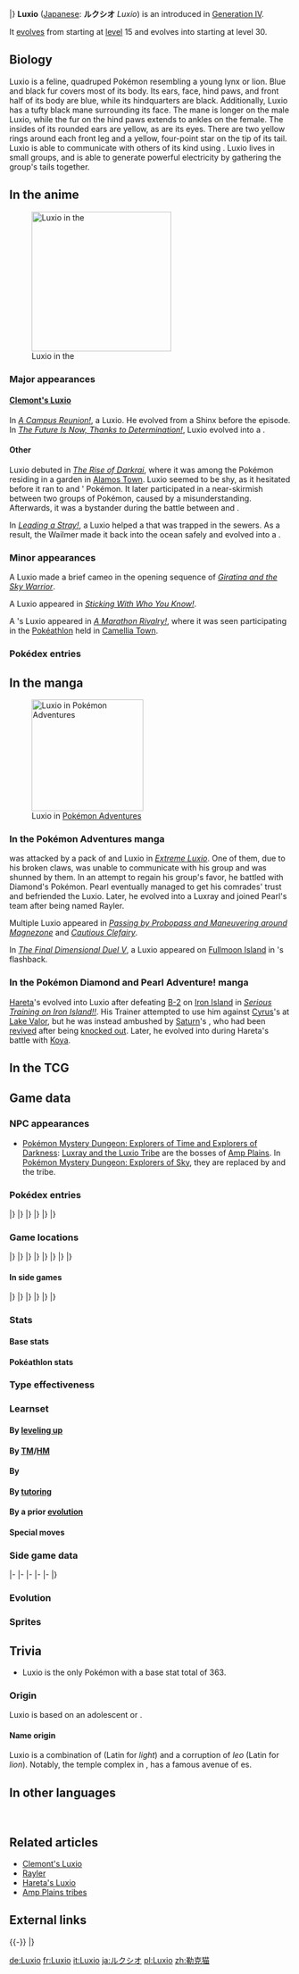 {{PokémonPrevNext/Head|type=Electric}}
{{PokémonPrevNext/Pokémon|type=Electric|prevnum=403|prev=Shinx|nextnum=405|next=Luxray|roundleft=tl|roundright=tr}}
{{PokémonPrevNext/Disambig|species=Luxio}}
|}
{{Pokémon Infobox
|name=Luxio
|jname=ルクシオ
|jtranslit=Rukushio
|tmname=Luxio
|ndex=404
|sdex=018
|abrow=050
|obrow=124
|opbrow=044
|typebox=1
|type1=Electric
|category=Spark
|height-ftin=2'11"
|height-m=0.9
|weight-lbs=67.2
|weight-kg=30.5
|abilityn=d
|ability1=Rivalry
|ability2=Intimidate
|abilityd=Guts
|egggroupn=1
|egggroup1=Field
|eggcycles=20
|evtotal=2
|evat=2
|expyield=127
|oldexp=117
|lv100exp=1,059,860
|gendercode=127
|color=Blue
|catchrate=120
|body=08
|pokefordex=luxio
|generation=4
|friendship=100
}}
'''Luxio''' ([[List of Japanese Pokémon names|Japanese]]: '''ルクシオ''' ''Luxio'') is an {{type|Electric}} {{OBP|Pokémon|species}} introduced in [[Generation IV]].

It [[Evolution|evolves]] from {{p|Shinx}} starting at [[level]] 15 and evolves into {{p|Luxray}} starting at level 30.

==Biology==
Luxio is a feline, quadruped Pokémon resembling a young lynx or lion. Blue and black fur covers most of its body. Its ears, face, hind paws, and front half of its body are blue, while its hindquarters are black. Additionally, Luxio has a tufty black mane surrounding its face. The mane is longer on the male Luxio, while the fur on the hind paws extends to ankles on the female. The insides of its rounded ears are yellow, as are its eyes. There are two yellow rings around each front leg and a yellow, four-point star on the tip of its tail. Luxio is able to communicate with others of its kind using {{wp|Electroreception|electrical pulses from its claws}}. Luxio lives in small groups, and is able to generate powerful electricity by gathering the group's tails together.

==In the anime==
[[File:Clemont Luxio.png|thumb|left|250px|Luxio in the {{pkmn|anime}}]]
===Major appearances===
====[[Clemont's Luxio]]====
In ''[[XY048|A Campus Reunion!]]'', {{an|Clemont}} {{pkmn2|caught}} a Luxio. He evolved from a Shinx before the episode. In ''[[XY062|The Future Is Now, Thanks to Determination!]]'', Luxio evolved into a {{p|Luxray}}.

====Other====
Luxio debuted in ''[[M10|The Rise of Darkrai]]'', where it was among the Pokémon residing in a garden in [[Alamos Town]]. Luxio seemed to be shy, as it hesitated before it ran to {{Ash}} and {{ashfr}}' Pokémon. It later participated in a near-skirmish between two groups of Pokémon, caused by a misunderstanding. Afterwards, it was a bystander during the battle between {{mov|Dialga}} and {{mov|Palkia}}.

In ''[[DP109|Leading a Stray!]]'', a Luxio helped a {{p|Wailmer}} that was trapped in the sewers. As a result, the Wailmer made it back into the ocean safely and evolved into a {{p|Wailord}}.

===Minor appearances===
A Luxio made a brief cameo in the opening sequence of ''[[M11|Giratina and the Sky Warrior]]''.

A Luxio appeared in ''[[DP149|Sticking With Who You Know!]]''.

A {{pkmn|Trainer}}'s Luxio appeared in ''[[DP160|A Marathon Rivalry!]]'', where it was seen participating in the [[Pokéathlon]] held in [[Camellia Town]].

===Pokédex entries===
{{Animedexheader|Sinnoh}}
{{Animedexbody|DP109|Luxio|Ash's Pokédex|Luxio, the Spark Pokémon. By touching friends with its front paws, Luxio is able to communicate through the {{m|Spark|sparks}} it emits.}}
{{Animedexfooter/Pokémon|''Diamond & Pearl''|Sinnoh}}
{{Animedexheader|Kalos}}
{{Animedexbody|XY048|Luxio|Ash's Pokédex|Luxio, the Spark Pokémon, and the evolved form of Shinx. Luxio's sharp claws conduct electricity, and the slightest scratch can knock out an opponent.}}
{{Animedexfooter/Pokémon|''XY''|Kalos}}

==In the manga==
[[File:Rayler Luxio.png|thumb|200px|Luxio in [[Pokémon Adventures]]]]
===In the Pokémon Adventures manga===
{{main|Rayler}}
{{adv|Platinum}} was attacked by a pack of {{p|Shinx}} and Luxio in ''[[PS340|Extreme Luxio]]''. One of them, due to his broken claws, was unable to communicate with his group and was shunned by them. In an attempt to regain his group's favor, he battled with Diamond's Pokémon. Pearl eventually managed to get his comrades' trust and befriended the Luxio. Later, he evolved into a Luxray and joined Pearl's team after being named Rayler.

Multiple Luxio appeared in ''[[PS349|Passing by Probopass and Maneuvering around Magnezone]]'' and ''[[PS389|Cautious Clefairy]]''.

In ''[[PS435|The Final Dimensional Duel V]]'', a Luxio appeared on [[Fullmoon Island]] in {{FB|Tower Tycoon|Palmer}}'s flashback.

===In the Pokémon Diamond and Pearl Adventure! manga===
{{main|Hareta's Luxio}}
[[Hareta]]'s {{p|Shinx}} evolved into Luxio after defeating [[B-2]] on [[Iron Island]] in ''[[DPA10|Serious Training on Iron Island!!]]''. His Trainer attempted to use him against [[Cyrus]]'s {{p|Gyarados}} at [[Lake Valor]], but he was instead ambushed by [[Saturn]]'s {{p|Rhyperior}}, who had been [[revive]]d after being [[Fainting|knocked out]]. Later, he evolved into {{p|Luxray}} during Hareta's {{si|Pokémon League}} battle with [[Koya]].

==In the TCG==
{{main|Luxio (TCG)}}

==Game data==
===NPC appearances===
* [[Pokémon Mystery Dungeon: Explorers of Time and Explorers of Darkness]]: [[Amp Plains tribes|Luxray and the Luxio Tribe]] are the bosses of [[Amp Plains]]. In [[Pokémon Mystery Dungeon: Explorers of Sky]], they are replaced by {{p|Manectric}} and the {{p|Electrike}} tribe.

===Pokédex entries===
{{Dex/Header|type=Electric}}
{{Dex/NA|gen=IV}}
{{Dex/Gen|gen=IV}}
{{Dex/Entry1|v=Diamond|entry=Its claws loose electricity with enough amperage to cause fainting. They live in small groups.}}
{{Dex/Entry1|v=Pearl|entry=It rests its forelegs on others to communicate with rhythmic electric pulses from its claws.}}
{{Dex/Entry1|v=Platinum|entry=Strong electricity courses through the tips of its sharp claws. A light scratch causes fainting in foes.}}
{{Dex/Entry2|v=HeartGold|v2=SoulSilver|entry=By gathering their tails together, they collectively generate powerful electricity from their claws.}}
|}
|}
{{Dex/Gen|gen=V}}
{{Dex/Entry2|v=Black|v2=White|t=FFF|entry=Strong electricity courses through the tips of its sharp claws. A light scratch causes fainting in foes.}}
{{Dex/Entry2|v=Black 2|v2=White 2|t=FFF|entry=Strong electricity courses through the tips of its sharp claws. A light scratch causes fainting in foes.}}
|}
|}
{{Dex/Gen|gen=VI}}
{{Dex/Entry1|v=X|t=FFF|entry=Its claws loose electricity with enough amperage to cause fainting. They live in small groups.}}
{{Dex/Entry1|v=Y|entry=Strong electricity courses through the tips of its sharp claws. A light scratch causes fainting in foes.}}
{{Dex/Entry1|v=Omega Ruby|t=FFF|entry=Its claws loose electricity with enough amperage to cause fainting. They live in small groups.}}
{{Dex/Entry1|v=Alpha Sapphire|t=fff|entry=Strong electricity courses through the tips of its sharp claws. A light scratch causes fainting in foes.}}
|}
|}
{{Dex/Footer}}

===Game locations===
{{Availability/Header|type=Electric}}
{{Availability/NA|gen=IV}}
{{Availability/Gen|gen=IV}}
{{Availability/Entry2|v=Diamond|v2=Pearl|area=[[Fuego Ironworks]]}}
{{Availability/Entry1|v=Platinum|area={{rt|222|Sinnoh}}}}
{{Availability/Entry2|v=HeartGold|v2=SoulSilver|area={{safari|Johto}}}}
|}
|}
{{Availability/Gen|gen=V}}
{{Availability/Entry1/None|v=Black}}
{{Availability/Entry1|v=White|area=[[Evolution|Evolve]] {{p|Shinx}}}}
{{Availability/Entry2/None|v=Black 2|v2=White 2}}
|}
|}
{{Availability/Gen|gen=VI}}
{{Availability/Entry2|v=X|v2=Y|t=fff|area=[[Friend Safari]] ([[Friend Safari#Electric-type Safari|Electric]])}}
{{Availability/Entry2|v=Omega Ruby|v2=Alpha Sapphire|t=FFF|t2=FFF|area={{rt|118|Hoenn}} ({{DL|DexNav|hidden Pokémon}}{{tt|*|After capturing or defeating Groudon/Kyogre}})}}
|}
|}
{{Availability/Gen|gen=VII}}
{{Availability/Entry2|v=Sun|v2=Moon|area={{rt|8|Alola}} ({{DL|QR Scanner|Island Scan}}){{dotw|Tu}}}}
{{Availability/Entry2/None|v=Ultra Sun|v2=Ultra Moon}}
|}
|}
{{Availability/Footer}}

====In side games====
{{Availability/Header|type=Electric}}
{{Availability/NA|gen=IV}}
{{Availability/Gen|gen=IV}}
{{Availability/Entry2|v=MD Time|v2=MD Darkness|link=Pokémon Mystery Dungeon: Explorers of Time and Explorers of Darkness|area=Far [[Amp Plains]] (5F-9F)}}
{{Availability/Entry1|v=MD Sky|link=Pokémon Mystery Dungeon: Explorers of Sky|area=Far [[Amp Plains]] (5F-9F)}}
{{Availability/Entry1|v=Ranger: SoA|link=Pokémon Ranger: Shadows of Almia|color={{SoA color}}|area=[[Vien Forest]], [[Cargo Ship]], [[Oil Field Hideout]]}}
{{Availability/Entry1|v=Rumble|color={{fire color}}|area=[[Fiery Furnace]]}}
{{Availability/Entry1|v=MD Light|link=Pokémon Mystery Dungeon (WiiWare)|color={{electric color}}|area=[[Evolution|Evolve]] {{p|Shinx}}}}
{{Availability/Entry1|v=Ranger: GS|link=Pokémon Ranger: Guardian Signs|color={{GS color}}|area=[[Wireless Tower]], [[Thunder Temple]], [[Forest Temple]]}}
|}
|}
{{Availability/Gen|gen=V}}
{{Availability/Entry1|1|v=Rumble Blast|color={{fire color}}|area=Factory: [[Sunny Seashore]]}}
{{Availability/Entry1|1|v=Conquest|color={{silver color}}|area=[[Violight]]}}
{{Availability/Entry1|1|v=Rumble U|color={{fire color}}|area=[[Adventure Area#Unexpected Land|Adventure Area: Unexpected Land]], [[Jungle Area#Dangerous Rockets|Jungle Area: Dangerous Rockets]]}}
|}
|}
{{Availability/Gen|gen=VI}}
{{Availability/Entry1|1|v=Battle Trozei|color={{defense color}}|area=[[Safari Jungle#Friday Stage 2|Safari Jungle: Stage 2]]{{dotw|Fr}}}}
{{Availability/Entry1|1|v=Shuffle|color={{beauty color}}|area=[[Roseus Center|Roseus Center: Stage 245]]}}
{{Availability/Entry1|1|v=Rumble World|color={{fire color}}|area=[[Diamond Crater#Fix-Up Factory|Diamond Crater: Fix-Up Factory]] <small>(All Areas)</small>, [[Distortion Land#Electromagnetic Plant|Distortion Land: Electromagnetic Plant]] <small>(All Areas)</small>}}
|}
|}
{{Availability/Footer}}

===Stats===
====Base stats====
{{BaseStats
|type=Electric
|HP=     60
|Attack= 85
|Defense=49
|SpAtk=  60
|SpDef=  49
|Speed=  60}}

====Pokéathlon stats====
{{Pokéthlon
|type=Electric
|Speed=3
|SpeedMax=4
|Power=4
|PowerMax=4
|Technique=3
|TechniqueMax=3
|Stamina=3
|StaminaMax=4
|Jump=3
|JumpMax=3
}}

===Type effectiveness===
{{TypeEffectiveness
|type1=Electric
|Normal=  100
|Fighting=100
|Flying=   50
|Poison=  100
|Ground=  200
|Rock=    100
|Bug=     100
|Ghost=   100
|Steel=    50
|Fire=    100
|Water=   100
|Grass=   100
|Electric= 50
|Psychic= 100
|Ice=     100
|Dragon=  100
|Dark=    100
|Fairy=   100}}

===Learnset===
====By [[Level|leveling up]]====
{{learnlist/levelh/7|Luxio|Electric|Electric|4}}
{{learnlist/level7|1|Tackle|Normal|Physical|40|100|35}}
{{learnlist/level7|1|Leer|Normal|Status|&mdash;|100|30}}
{{learnlist/level7|5|Leer|Normal|Status|&mdash;|100|30}}
{{learnlist/level7|9|Charge|Electric|Status|&mdash;|&mdash;|20}}
{{learnlist/level7|13|Spark|Electric|Physical|65|100|20||'''}}
{{learnlist/level7|18|Bite|Dark|Physical|60|100|25}}
{{learnlist/level7|23|Roar|Normal|Status|&mdash;|&mdash;|20}}
{{learnlist/level7|28|Swagger|Normal|Status|&mdash;|85|15}}
{{learnlist/level7|33|Thunder Fang|Electric|Physical|65|95|15||'''}}
{{learnlist/level7|38|Crunch|Dark|Physical|80|100|15}}
{{learnlist/level7|43|Scary Face|Normal|Status|&mdash;|100|10}}
{{learnlist/level7|48|Discharge|Electric|Special|80|100|15||'''}}
{{learnlist/level7|53|Wild Charge|Electric|Physical|90|100|15||'''}}
{{learnlist/levelf/7|Luxio|Electric|Electric|4}}

====By [[TM]]/[[HM]]====
{{learnlist/tmh/7|Luxio|Electric|Electric|4}}
{{learnlist/tm7|TM05|Roar|Normal|Status|&mdash;|&mdash;|20}}
{{learnlist/tm7|TM06|Toxic|Poison|Status|&mdash;|90|10}}
{{learnlist/tm7|TM10|Hidden Power|Normal|Special|60|100|15}}
{{learnlist/tm7|TM16|Light Screen|Psychic|Status|&mdash;|&mdash;|30}}
{{learnlist/tm7|TM17|Protect|Normal|Status|&mdash;|&mdash;|10}}
{{learnlist/tm7|TM18|Rain Dance|Water|Status|&mdash;|&mdash;|5}}
{{learnlist/tm7|TM21|Frustration|Normal|Physical|&mdash;|100|20}}
{{learnlist/tm7|TM24|Thunderbolt|Electric|Special|90|100|15||'''}}
{{learnlist/tm7|TM25|Thunder|Electric|Special|110|70|10||'''}}
{{learnlist/tm7|TM27|Return|Normal|Physical|&mdash;|100|20}}
{{learnlist/tm7|TM32|Double Team|Normal|Status|&mdash;|&mdash;|15}}
{{learnlist/tm7|TM42|Facade|Normal|Physical|70|100|20}}
{{learnlist/tm7|TM44|Rest|Psychic|Status|&mdash;|&mdash;|10}}
{{learnlist/tm7|TM45|Attract|Normal|Status|&mdash;|100|15}}
{{learnlist/tm7|TM46|Thief|Dark|Physical|60|100|25}}
{{learnlist/tm7|TM48|Round|Normal|Special|60|100|15}}
{{learnlist/tm7|TM57|Charge Beam|Electric|Special|50|90|10||'''}}
{{learnlist/tm7|TM72|Volt Switch|Electric|Special|70|100|20||'''}}
{{learnlist/tm7|TM73|Thunder Wave|Electric|Status|&mdash;|90|20}}
{{learnlist/tm7|TM87|Swagger|Normal|Status|&mdash;|85|15}}
{{learnlist/tm7|TM88|Sleep Talk|Normal|Status|&mdash;|&mdash;|10}}
{{learnlist/tm7|TM90|Substitute|Normal|Status|&mdash;|&mdash;|10}}
{{learnlist/tm7|TM93|Wild Charge|Electric|Physical|90|100|15||'''}}
{{learnlist/tm7|TM95|Snarl|Dark|Special|55|95|15}}
{{learnlist/tm7|TM100|Confide|Normal|Status|&mdash;|&mdash;|20}}
{{learnlist/tmf/7|Luxio|Electric|Electric|4}}

====By {{pkmn|breeding}}====
{{learnlist/breedh/7|Luxio|Electric|Electric|4}}
{{learnlist/breed7|{{MSP|032|Nidoran♂}}{{MSP|033|Nidorino}}{{MSP|034|Nidoking}}{{MSP|135|Jolteon}}{{MSP|256|Combusken}}{{MSP|257|Blaziken}}<br>{{MSP|585|Deerling}}{{MSP|586|Sawsbuck}}{{MSP|659|Bunnelby}}{{MSP|660|Diggersby}}{{MSP|725|Litten}}{{MSP|726|Torracat}}<br>{{MSP|727|Incineroar}}{{MSP|749|Mudbray}}{{MSP|750|Mudsdale}}|Double Kick|Fighting|Physical|30|100|30}}
{{learnlist/breed7|{{MSP|179|Mareep}}|Eerie Impulse|Electric|Status|&mdash;|100|15|*}}
{{learnlist/breed7|{{MSP|216|Teddiursa}}{{MSP|217|Ursaring}}{{MSP|303|Mawile}}{{MSP|570|Zorua}}|Fake Tears|Dark|Status|&mdash;|100|20}}
{{learnlist/breed7|{{MSP|024|Arbok}}{{MSP|058|Growlithe}}{{MSP|059|Arcanine}}{{MSP|136|Flareon}}{{MSP|209|Snubbull}}{{MSP|210|Granbull}}<br>{{MSP|228|Houndour}}{{MSP|229|Houndoom}}{{MSP|232|Donphan}}{{MSP|262|Mightyena}}{{MSP|295|Exploud}}{{MSP|310|Manectric}}<br>{{MSP|450|Hippowdon}}{{MSP|508|Stoutland}}{{MSP|554|Darumaka}}{{MSP|555|Darmanitan}}{{MSP|667|Litleo}}{{MSP|668|Pyroar}}<br>{{MSP|725|Litten}}{{MSP|726|Torracat}}{{MSP|727|Incineroar}}|Fire Fang|Fire|Physical|65|95|15}}
{{learnlist/breed7|{{MSP|032|Nidoran♂}}{{MSP|033|Nidorino}}{{MSP|058|Growlithe}}{{MSP|133|Eevee}}{{MSP|134|Vaporeon}}{{MSP|135|Jolteon}}<br>{{MSP|136|Flareon}}{{MSP|196|Espeon}}{{MSP|197|Umbreon}}{{MSP|470|Leafeon}}{{MSP|471|Glaceon}}{{MSP|700|Sylveon}}<br>{{MSP|161|Sentret}}{{MSP|162|Furret}}{{MSP|506|Lillipup}}{{MSP|507|Herdier}}{{MSP|508|Stoutland}}{{MSP|572|Minccino}}<br>{{MSP|573|Cinccino}}{{MSP|678|Meowstic}}|Helping Hand|Normal|Status|&mdash;|&mdash;|20}}
{{learnlist/breed7|{{MSP|228|Houndour}}{{MSP|229|Houndoom}}{{MSP|261|Poochyena}}{{MSP|262|Mightyena}}{{MSP|293|Whismur}}{{MSP|294|Loudred}}<br>{{MSP|295|Exploud}}{{MSP|309|Electrike}}{{MSP|310|Manectric}}{{MSP|653|Fennekin}}{{MSP|654|Braixen}}{{MSP|655|Delphox}}<br>{{MSP|744|Rockruff}}{{MSP|745|Lycanroc}}{{MSP|745Mn|Lycanroc}}|Howl|Normal|Status|&mdash;|&mdash;|40}}
{{learnlist/breed7|{{MSP|024|Arbok}}{{MSP|209|Snubbull}}{{MSP|210|Granbull}}{{MSP|221|Piloswine}}{{MSP|262|Mightyena}}{{MSP|295|Exploud}}<br>{{MSP|365|Walrein}}{{MSP|419|Floatzel}}{{MSP|450|Hippowdon}}{{MSP|471|Glaceon}}{{MSP|473|Mamoswine}}{{MSP|508|Stoutland}}|Ice Fang|Ice|Physical|65|95|15}}
{{learnlist/breed7|{{MSP|051|Dugtrio}}{{MSP|051A|Dugtrio}}{{MSP|052|Meowth}}{{MSP|052A|Meowth}}{{MSP|053|Persian}}{{MSP|053A|Persian}}<br>{{MSP|083|Farfetch'd}}{{MSP|336|Seviper}}{{MSP|359|Absol}}{{MSP|434|Stunky}}{{MSP|435|Skuntank}}{{MSP|461|Weavile}}<br>{{MSP|509|Purrloin}}{{MSP|510|Liepard}}{{MSP|571|Zoroark}}|Night Slash|Dark|Physical|70|100|15}}
{{learnlist/breed7|{{MSP|019|Rattata}}{{MSP|019A|Rattata}}{{MSP|020|Raticate}}{{MSP|020A|Raticate}}{{MSP|025|Pikachu}}{{MSP|026|Raichu}}<br>{{MSP|026A|Raichu}}{{MSP|037|Vulpix}}{{MSP|038|Ninetales}}{{MSP|078|Rapidash}}{{MSP|133|Eevee}}{{MSP|134|Vaporeon}}<br>{{MSP|135|Jolteon}}{{MSP|136|Flareon}}{{MSP|196|Espeon}}{{MSP|197|Umbreon}}{{MSP|470|Leafeon}}{{MSP|471|Glaceon}}<br>{{MSP|700|Sylveon}}{{MSP|155|Cyndaquil}}{{MSP|156|Quilava}}{{MSP|157|Typhlosion}}{{MSP|161|Sentret}}{{MSP|162|Furret}}<br>{{MSP|215|Sneasel}}{{MSP|461|Weavile}}{{MSP|255|Torchic}}{{MSP|256|Combusken}}{{MSP|257|Blaziken}}{{MSP|309|Electrike}}<br>{{MSP|310|Manectric}}{{MSP|335|Zangoose}}{{MSP|359|Absol}}{{MSP|417|Pachirisu}}{{MSP|418|Buizel}}{{MSP|419|Floatzel}}<br>{{MSP|427|Buneary}}{{MSP|428|Lopunny}}{{MSP|448|Lucario}}{{MSP|522|Blitzle}}{{MSP|523|Zebstrika}}{{MSP|587|Emolga}}<br>{{MSP|659|Bunnelby}}{{MSP|660|Diggersby}}{{MSP|745|Lycanroc}}|Quick Attack|Normal|Physical|40|100|30}}
{{learnlist/breed7|{{MSP|522|Blitzle}}{{MSP|523|Zebstrika}}{{MSP|587|Emolga}}|Shock Wave|Electric|Special|60|&mdash;|20||'''}}
{{learnlist/breed7|{{MSP|087|Dewgong}}{{MSP|179|Mareep}}{{MSP|180|Flaaffy}}{{MSP|181|Ampharos}}|Signal Beam|Bug|Special|75|100|15}}
{{learnlist/breed7|{{MSP|027|Sandshrew}}{{MSP|027A|Sandshrew}}{{MSP|028|Sandslash}}{{MSP|053|Persian}}{{MSP|053A|Persian}}{{MSP|133|Eevee}}<br>{{MSP|196|Espeon}}{{MSP|700|Sylveon}}{{MSP|155|Cyndaquil}}{{MSP|156|Quilava}}{{MSP|157|Typhlosion}}{{MSP|190|Aipom}}<br>{{MSP|424|Ambipom}}{{MSP|417|Pachirisu}}{{MSP|418|Buizel}}{{MSP|419|Floatzel}}{{MSP|572|Minccino}}{{MSP|619|Mienfoo}}<br>{{MSP|620|Mienshao}}|Swift|Normal|Special|60|&mdash;|20}}
{{learnlist/breed7|{{MSP|058|Growlithe}}{{MSP|077|Ponyta}}{{MSP|078|Rapidash}}{{MSP|086|Seel}}{{MSP|087|Dewgong}}{{MSP|111|Rhyhorn}}<br>{{MSP|112|Rhydon}}{{MSP|464|Rhyperior}}{{MSP|128|Tauros}}{{MSP|133|Eevee}}{{MSP|179|Mareep}}{{MSP|180|Flaaffy}}<br>{{MSP|181|Ampharos}}{{MSP|206|Dunsparce}}{{MSP|220|Swinub}}{{MSP|221|Piloswine}}{{MSP|473|Mamoswine}}{{MSP|231|Phanpy}}<br>{{MSP|234|Stantler}}{{MSP|261|Poochyena}}{{MSP|262|Mightyena}}{{MSP|263|Zigzagoon}}{{MSP|322|Numel}}{{MSP|323|Camerupt}}<br>{{MSP|399|Bidoof}}{{MSP|400|Bibarel}}{{MSP|449|Hippopotas}}{{MSP|450|Hippowdon}}{{MSP|498|Tepig}}{{MSP|499|Pignite}}<br>{{MSP|500|Emboar}}{{MSP|506|Lillipup}}{{MSP|507|Herdier}}{{MSP|508|Stoutland}}{{MSP|585|Deerling}}{{MSP|586|Sawsbuck}}<br>{{MSP|650|Chespin}}{{MSP|651|Quilladin}}{{MSP|652|Chesnaught}}{{MSP|659|Bunnelby}}{{MSP|660|Diggersby}}{{MSP|667|Litleo}}<br>{{MSP|668|Pyroar}}{{MSP|672|Skiddo}}{{MSP|673|Gogoat}}{{MSP|676|Furfrou}}{{MSP|734|Yungoos}}{{MSP|735|Gumshoos}}<br>{{MSP|759|Stufful}}{{MSP|760|Bewear}}{{MSP|766|Passimian}}|Take Down|Normal|Physical|90|85|20}}
{{learnlist/breed7|{{MSP|024|Arbok}}{{MSP|059|Arcanine}}{{MSP|135|Jolteon}}{{MSP|209|Snubbull}}{{MSP|210|Granbull}}{{MSP|229|Houndoom}}<br>{{MSP|232|Donphan}}{{MSP|262|Mightyena}}{{MSP|295|Exploud}}{{MSP|309|Electrike}}{{MSP|310|Manectric}}{{MSP|403|Shinx}}<br>{{MSP|404|Luxio}}{{MSP|405|Luxray}}{{MSP|450|Hippowdon}}{{MSP|508|Stoutland}}|Thunder Fang|Electric|Physical|65|95|15||'''}}
{{learnlist/breedf/7|Luxio|Electric|Electric|4}}

====By [[Move Tutor|tutoring]]====
{{learnlist/tutorh/7|Luxio|Electric|Electric|4}}
{{learnlist/tutor7|Helping Hand|Normal|Status|—|—|20|||no|yes}}
{{learnlist/tutor7|Iron Tail|Steel|Physical|100|75|15|||no|yes}}
{{learnlist/tutor7|Magnet Rise|Electric|Status|—|—|10|||no|yes}}
{{learnlist/tutor7|Shock Wave|Electric|Special|60|—|20||'''|no|yes}}
{{learnlist/tutor7|Signal Beam|Bug|Special|75|100|15|||no|yes}}
{{learnlist/tutor7|Snore|Normal|Special|50|100|15|||no|yes}}
{{learnlist/tutorf/7|Luxio|Electric|Electric|4}}

====By a prior [[evolution]]====
{{learnlist/prevoh/7|Luxio|Electric|Electric|4}}
{{learnlist/prevo7|403|Shinx|||||Baby-Doll Eyes|Fairy|Status|&mdash;|100|30}}
{{learnlist/prevof/7|Luxio|Electric|Electric|4}}

====Special moves====
{{learnlist/eventh/7|Luxio|Electric|Electric|4}}
{{learnlist/event7|{{DL|QR Scanner|Island Scan}}{{sup/7|SM}}|Eerie Impulse|Electric|Status|—|100|15}}
{{learnlist/eventf/7|Luxio|Electric|Electric|4}}

===Side game data===
{{Spindata/Head|type=Electric}}
{{Spindata/MDTDS|col=6|type=Electric|ndex=404
|body=1
|rate=0.5
|IQ=C
}}
|-
{{Spindata/Ranger SoA|col=6|type=Electric
|group=Electric
|assist=Electric
|field=Electrify
|fieldpower=2
|browser=It spits blobs of electricity and discharges electric bolts from its body.
}}
|-
{{Spindata/Ranger GS|col=6|type=Electric
|group=Electric
|assist=Electric
|field=Electrify
|fieldpower=2
|browser=It causes thunderbolts to strike that make Pokémon Paused.
}}
|-
{{Spindata/Rumble|col=3|type=Electric
|att=3
|def=2
|speed=3
}}
{{Spindata/RumbleBlast|col=3|type=Electric
|att=3
|def=2
|speed=3
}}
|-
{{Spindata/Conquest|col=6|type=Electric|ndex=404
|HP=2
|atk=3
|def=2
|spd=2
|range=3
|move=Discharge
|ability1=Intimidate
|ability2=Sequence
|ability3=Run Up
|evo=Evolves from {{p|Shinx}} when its Attack is 35 or higher<br>Evolves into {{p|Luxray}} when its Attack is 95 or higher |
|link={{DL|List of Pokémon Conquest characters|Dōsetsu}}, '''[[Ginchiyo]]''', and {{DL|List of Pokémon Conquest characters|Takatane}}
}}
|-
{{Spindata/Battle Trozei|col=3|type=Electric|ndex=404
|power=2
}}
{{Spindata/Shuffle|col=3|type=Electric|ndex=404|num=347
|min=50
|max=115
|raisemaxlevel=10
|skill=Block Smash
|skilldesc=Clears one unbreakable-block disruption without fail.
|swapper=Mega Boost++
}}
|}

===Evolution===
{{Evobox-3
|type1=Electric
|pictype=art
|no1=403
|name1=Shinx
|type1-1=Electric
|evo1={{bag|Rare Candy}}<br>{{color2|000|Level|Level 15}}
|no2=404
|name2=Luxio
|type1-2=Electric
|evo2={{bag|Rare Candy}}<br>{{color2|000|Level|Level 30}}
|no3=405
|name3=Luxray
|type1-3=Electric}}

===Sprites===
{{Spritebox/Header|type=Electric}}
{{Spritebox/NA|gen=IV}}
{{Spritebox/4/Gender|ndex=404}}
{{Spritebox/5/Gender|ndex=404}}
{{Spritebox/6/Gender|ndex=404}}
{{Spritebox/7/Gender|ndex=404}}
{{Spritebox/Footer|404|Luxio}}

==Trivia==
* Luxio is the only Pokémon with a base stat total of 363.

===Origin===
Luxio is based on an adolescent {{wp|lynx}} or {{wp|lion}}.
====Name origin====
Luxio is a combination of ''{{wp|lux}}'' (Latin for ''light'') and a corruption of ''leo'' (Latin for ''lion''). Notably, the {{wp|Karnak}} temple complex in {{wp|Luxor}}, {{wp|Egypt}} has a famous avenue of {{wp|sphinx}}es.

==In other languages==
{{Other languages|type=Electric|type2=Electric
|ja=ルクシオ ''Luxio''|jameaning=From ''lux'' (Latin for light) and a corruption of ''leo'' (Latin for lion)
|de=Luxio|demeaning=Same as English/Japanese name
|fr=Luxio|frmeaning=Same as English/Japanese name
|es=Luxio|esmeaning=Same as English/Japanese name
|it=Luxio|itmeaning=Same as English/Japanese name
|ko=럭시오 ''Leoksio''|komeaning=Transliteration of Japanese name
|zh_cmn=勒克貓 / 勒克貓 ''Lèkèmāo''|zh_cmnmeaning=From {{tt|勒克斯 ''lèkèsī''|lux}} and {{tt|貓 ''māo''|cat}}
|zh_yue=勒克貓 ''Laahkhāakmāau''|zh_yuemeaning=Same as Mandarin name
}}
<br clear="left">

==Related articles==
* [[Clemont's Luxio]]
* [[Rayler]]
* [[Hareta's Luxio]]
* [[Amp Plains tribes]]

==External links==

{{-}}
{{PokémonPrevNext/Head|type=Electric}}
{{PokémonPrevNext/Pokémon|type=Electric|prevnum=403|prev=Shinx|nextnum=405|next=Luxray}}
|}
{{Project Pokédex notice}}

[[de:Luxio]]
[[fr:Luxio]]
[[it:Luxio]]
[[ja:ルクシオ]]
[[pl:Luxio]]
[[zh:勒克猫]]